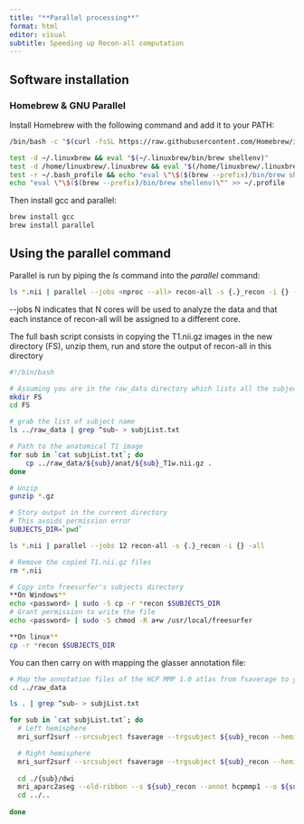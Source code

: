 ```yaml
---
title: "**Parallel processing**"
format: html
editor: visual
subtitle: Speeding up Recon-all computation
---
```


## Software installation

### Homebrew & GNU Parallel

Install Homebrew with the following command and add it to your PATH:

``` bash
/bin/bash -c "$(curl -fsSL https://raw.githubusercontent.com/Homebrew/install/HEAD/install.sh)"

test -d ~/.linuxbrew && eval "$(~/.linuxbrew/bin/brew shellenv)"
test -d /home/linuxbrew/.linuxbrew && eval "$(/home/linuxbrew/.linuxbrew/bin/brew shellenv)"
test -r ~/.bash_profile && echo "eval \"\$($(brew --prefix)/bin/brew shellenv)\"" >> ~/.bash_profile
echo "eval \"\$($(brew --prefix)/bin/brew shellenv)\"" >> ~/.profile
```

Then install gcc and parallel:

``` bash
brew install gcc
brew install parallel
```

## Using the parallel command

Parallel is run by piping the *ls* command into the *parallel* command:

``` bash
ls *.nii | parallel --jobs <nproc --all> recon-all -s {.}_recon -i {} -all
```

\--jobs N indicates that N cores will be used to analyze the data and that each instance of recon-all will be assigned to a different core.

The full bash script consists in copying the T1.nii.gz images in the new directory (FS), unzip them, run and store the output of recon-all in this directory

``` bash
#!/bin/bash

# Assuming you are in the raw_data directory which lists all the subjects folders
mkdir FS
cd FS

# grab the list of subject name
ls ../raw_data | grep ^sub- > subjList.txt

# Path to the anatomical T1 image
for sub in `cat subjList.txt`; do
    cp ../raw_data/${sub}/anat/${sub}_T1w.nii.gz .
done

# Unzip
gunzip *.gz

# Story output in the current directory
# This avoids permission error
SUBJECTS_DIR=`pwd`

ls *.nii | parallel --jobs 12 recon-all -s {.}_recon -i {} -all

# Remove the copied T1.nii.gz files
rm *.nii

# Copy into freesurfer's subjects directory
**On Windows**
echo <password> | sudo -S cp -r *recon $SUBJECTS_DIR
# Grant permission to write the file
echo <password> | sudo -S chmod -R a+w /usr/local/freesurfer

**On linux**
cp -r *recon $SUBJECTS_DIR
```

You can then carry on with mapping the glasser annotation file:

``` bash
# Map the annotation files of the HCP MMP 1.0 atlas from fsaverage to you rsubject for both hemispheres:
cd ../raw_data

ls . | grep ^sub- > subjList.txt

for sub in `cat subjList.txt`; do
  # Left hemisphere
  mri_surf2surf --srcsubject fsaverage --trgsubject ${sub}_recon --hemi lh --sval-annot $SUBJECTS_DIR/fsaverage/label/lh.hcpmmp1.annot --tval $SUBJECTS_DIR/${sub}_T1w_recon/label/lh.hcpmmp1.annot

  # Right hemisphere
  mri_surf2surf --srcsubject fsaverage --trgsubject ${sub}_recon --hemi rh --sval-annot $SUBJECTS_DIR/fsaverage/label/rh.hcpmmp1.annot --tval $SUBJECTS_DIR/${sub}_T1w_recon/label/rh.hcpmmp1.annot
  
  cd ./{sub}/dwi
  mri_aparc2aseg --old-ribbon --s ${sub}_recon --annot hcpmmp1 --o ${sub}/dwi/hcpmmp1.mgz
  cd ../..
  
done
```
